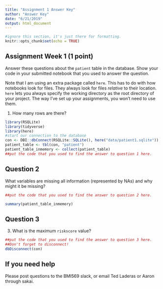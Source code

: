 ```yaml
---
title: "Assignment 1 Answer Key"
author: "Answer Key"
date: "6/21/2019"
output: html_document
---
```


```r
#ignore this section, it's just there for formatting.
knitr::opts_chunk$set(echo = TRUE)

```

## Assignment Week 1 (1 point)

Answer these questions about the `patient` table in the database. Show your code in your submitted notebook that you used to answer the question.

Note that I am using an extra package called `here`. This has to do with how notebooks look for files. They always look for files *relative* to their location. `here` lets you always specify the working directory as the root directory of your project. The way I've set up your assignments, you won't need to use them.

1) How many rows are there?

```r
library(RSQLite)
library(tidyverse)
library(here)
#start our connection to the database
con <- DBI::dbConnect(RSQLite::SQLite(), here("data/patient1.sqlite"))
patient_table <- tbl(con, "patient") 
patient_table_inmemory <- collect(patient_table)
##put the code that you used to find the answer to question 1 here.

```

## Question 2

What variables are missing all information (represented by NAs) and why might it be missing?

```r
##put the code that you used to find the answer to question 2 here.

summary(patient_table_inmemory)
```

## Question 3

3) What is the maximum `riskscore` value?

```r
##put the code that you used to find the answer to question 3 here.
##Don't forget to disconnect!
dbDisconnect(con)
```

## If you need help

Please post questions to the BMI569 slack, or email Ted Laderas or Aaron through sakai.